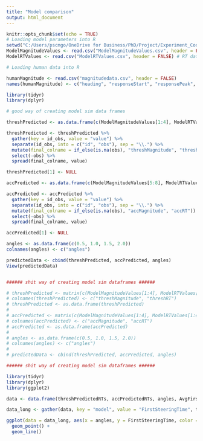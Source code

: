 ```yaml
---
title: "Model comparison"
output: html_document
---
```


```r
knitr::opts_chunk$set(echo = TRUE)
# Loading model parameters into R
setwd("C:/Users/pscmgo/OneDrive for Business/PhD/Project/Experiment_Code/Straights")
ModelMagnitudeValues <- read.csv("ModelMagnitudeValues.csv", header = FALSE) # magnitude data from model sims
ModelRTValues <- read.csv("ModelRTValues.csv", header = FALSE) # RT data from model sims

# Loading human data into R

humanMagnitude <- read.csv("magnitudedata.csv", header = FALSE)
names(humanMagnitude) <- c("heading", "responseStart", "responsePeak", "responseEnd", "YawRateChangeChange", "YawRateChangeTime (frames)")

```

```r
library(tidyr)
library(dplyr)

# good way of creating model sim data frames

threshPredicted <- as.data.frame(c(ModelMagnitudeValues[1:4], ModelRTValues[1:4]))

threshPredicted <- threshPredicted %>%
  gather(key = id_obs, value = "value") %>%
  separate(id_obs, into = c("id", "obs"), sep = "\\.") %>%
  mutate(final_colname = if_else(is.na(obs), "threshMagnitude", "threshRT")) %>%
  select(-obs) %>%
  spread(final_colname, value)

threshPredicted[1] <- NULL

accPredicted <- as.data.frame(c(ModelMagnitudeValues[5:8], ModelRTValues[5:8]))

accPredicted <- accPredicted %>%
  gather(key = id_obs, value = "value") %>%
  separate(id_obs, into = c("id", "obs"), sep = "\\.") %>%
  mutate(final_colname = if_else(is.na(obs), "accMagnitude", "accRT")) %>%
  select(-obs) %>%
  spread(final_colname, value)

accPredicted[1] <- NULL

angles <- as.data.frame(c(0.5, 1.0, 1.5, 2.0))
colnames(angles) <- c("angles")

predictedData <- cbind(threshPredicted, accPredicted, angles)
View(predictedData)


###### shit way of creating model sim dataframes ######

# threshPredicted <- matrix(c(ModelMagnitudeValues[1:4], ModelRTValues[1:4]), nrow = 4, ncol = 2)
# colnames(threshPredicted) <- c("threshMagnitude", "threshRT")
# threshPredicted <- as.data.frame(threshPredicted)
# 
# accPredicted <- matrix(c(ModelMagnitudeValues[1:4], ModelRTValues[1:4]), nrow = 4, ncol = 2)
# colnames(accPredicted) <- c("accMagnitude", "accRT")
# accPredicted <- as.data.frame(accPredicted)
# 
# angles <- as.data.frame(c(0.5, 1.0, 1.5, 2.0))
# colnames(angles) <- c("angles")
# 
# predictedData <- cbind(threshPredicted, accPredicted, angles)

###### shit way of creating model sim dataframes ######

```

```r
library(tidyr)
library(dplyr)
library(ggplot2)

data <- data.frame(threshPredictedRTs, accPredictedRTs, angles, AvgFirstSteeringTime)

data_long <- gather(data, key = "model", value = "FirstSteeringTime", threshPredictedRTs, accPredictedRTs, AvgFirstSteeringTime)

ggplot(data = data_long, aes(x = angles, y = FirstSteeringTime, color = model)) +
  geom_point() +
  geom_line()
```

